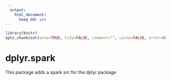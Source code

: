 ```yaml
---
  output:
    html_document:
      keep_md: yes
---
```

```r
library(knitr)
opts_chunk$set(echo=TRUE, tidy=FALSE, comment="", cache=FALSE, error=FALSE)
```

dplyr.spark
===========

This package adds a spark src for the dplyr package